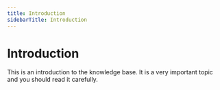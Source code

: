 ```yaml
---
title: Introduction
sidebarTitle: Introduction
---
```


# Introduction

This is an introduction to the knowledge base. It is a very important topic and you should read it carefully.
